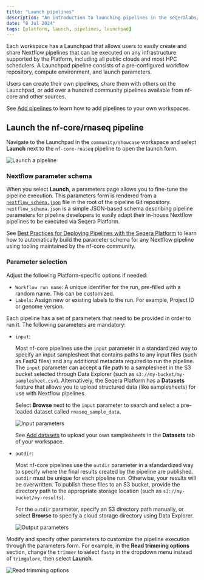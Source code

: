 ```yaml
---
title: "Launch pipelines"
description: "An introduction to launching pipelines in the seqeralabs/showcase workspace"
date: "8 Jul 2024"
tags: [platform, launch, pipelines, launchpad]
---
```



Each workspace has a Launchpad that allows users to easily create and share Nextflow pipelines that can be executed on any infrastructure supported by the Platform, including all public clouds and most HPC schedulers. A Launchpad pipeline consists of a pre-configured workflow repository, compute environment, and launch parameters.

Users can create their own pipelines, share them with others on the Launchpad, or add over a hundred community pipelines available from nf-core and other sources.

See [Add pipelines](./add-pipeline.mdx) to learn how to add pipelines to your own workspaces.

## Launch the nf-core/rnaseq pipeline

Navigate to the Launchpad in the `community/showcase` workspace and select **Launch** next to the `nf-core-rnaseq` pipeline to open the launch form.

 ![Launch a pipeline](assets/sp-cloud-launch-form.gif)

### Nextflow parameter schema

When you select **Launch**, a parameters page allows you to fine-tune the pipeline execution. This parameters form is rendered from a [`nextflow_schema.json`](https://github.com/nf-core/rnaseq/blob/master/nextflow_schema.json) file in the root of the pipeline Git repository. `nextflow_schema.json` is a simple JSON-based schema describing pipeline parameters for pipeline developers to easily adapt their in-house Nextflow pipelines to be executed via Seqera Platform.

See [Best Practices for Deploying Pipelines with the Seqera Platform](https://seqera.io/blog/best-practices-for-deploying-pipelines-with-seqera-platform/) to learn how to automatically build the parameter schema for any Nextflow pipeline using tooling maintained by the nf-core community. 

### Parameter selection

Adjust the following Platform-specific options if needed:

- `Workflow run name`: A unique identifier for the run, pre-filled with a random name. This can be customized.
- `Labels`: Assign new or existing labels to the run. For example, Project ID or genome version.

Each pipeline has a set of parameters that need to be provided in order to run it. The following parameters are mandatory:

- `input`:

    Most nf-core pipelines use the `input` parameter in a standardized way to specify an input samplesheet that contains paths to any input files (such as FastQ files) and any additional metadata required to run the pipeline. The `input` parameter can accept a file path to a samplesheet in the S3 bucket selected through Data Explorer (such as `s3://my-bucket/my-samplesheet.csv`). Alternatively, the Seqera Platform has a **Datasets** feature that allows you to upload structured data (like samplesheets) for use with Nextflow pipelines.

    Select **Browse** next to the `input` parameter to search and select a pre-loaded dataset called `rnaseq_sample_data`.

    ![Input parameters](assets/sp-cloud-launch-parameters-input.gif)
    
    See [Add datasets](./add-datasets.mdx) to upload your own samplesheets in the **Datasets** tab of your workspace.

- `outdir`:

    Most nf-core pipelines use the `outdir` parameter in a standardized way to specify where the final results created by the pipeline are published. `outdir` must be unique for each pipeline run. Otherwise, your results will be overwritten. To publish these files to an S3 bucket, provide the directory path to the appropriate storage location (such as `s3://my-bucket/my-results`).

    For the `outdir` parameter, specify an S3 directory path manually, or select **Browse** to specify a cloud storage directory using Data Explorer.

    ![Output parameters](assets/sp-cloud-launch-parameters-outdir.gif)

Modify and specify other parameters to customize the pipeline execution through the parameters form. For example, in the **Read trimming options** section, change the `trimmer` to select `fastp` in the dropdown menu instead of `trimgalore`, then select **Launch**.

![Read trimming options](./assets/trimmer-settings.png)

